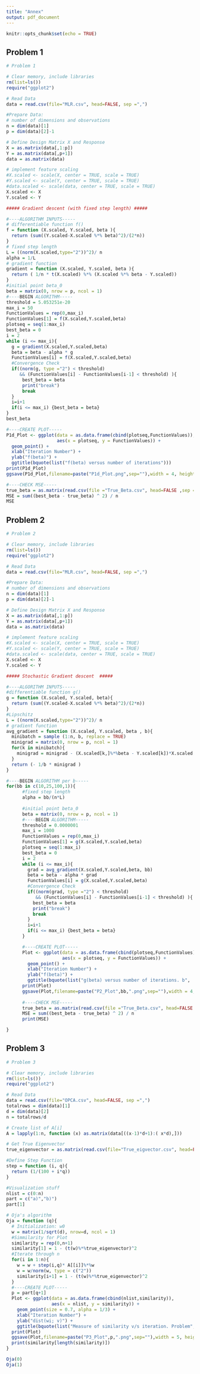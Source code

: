 ```yaml
---
title: "Annex"
output: pdf_document
---
```


```r
knitr::opts_chunk$set(echo = TRUE)
```

## Problem 1

```r
# Problem 1

# Clear memory, include libraries
rm(list=ls())
require("ggplot2")

# Read Data
data = read.csv(file="MLR.csv", head=FALSE, sep =",")

#Prepare Data:
# number of dimensions and observations
n = dim(data)[1]
p = dim(data)[2]-1

# Define Design Matrix X and Response
X = as.matrix(data[,1:p])
Y = as.matrix(data[,p+1])
data = as.matrix(data)

# implement feature scaling
#X.scaled <- scale(X, center = TRUE, scale = TRUE)
#Y.scaled <- scale(Y, center = TRUE, scale = TRUE)
#data.scaled <- scale(data, center = TRUE, scale = TRUE)
X.scaled <- X
Y.scaled <- Y

##### Gradient descent (with fixed step length) ##### 

#----ALGORITHM INPUTS----- 
# differentiable function f()
f = function (X.scaled, Y.scaled, beta ){
  return (sum((Y.scaled-X.scaled %*% beta)^2)/(2*n))
}
# fixed step length
L = ((norm(X.scaled,type="2"))^2)/ n
alpha = 1/L
# gradient function
gradient = function (X.scaled, Y.scaled, beta ){
  return ( 1/n * t(X.scaled) %*% (X.scaled %*% beta - Y.scaled))
}
#initial point beta_0
beta = matrix(0, nrow = p, ncol = 1)
#----BEGIN ALGORITHM-----
threshold = 5.053251e-20
max_i = 50
FunctionValues = rep(0,max_i)
FunctionValues[1] = f(X.scaled,Y.scaled,beta)
plotseq = seq(1:max_i)
best_beta = 0
i = 2
while (i <= max_i){
  g = gradient(X.scaled,Y.scaled,beta)
  beta = beta - alpha * g
  FunctionValues[i] = f(X.scaled,Y.scaled,beta)
  #Convergence Check
  if((norm(g, type ="2") < threshold) 
     && (FunctionValues[i] - FunctionValues[i-1] < threshold) ){
      best_beta = beta
      print("break")
      break 
  }
  i=i+1
  if(i <= max_i) {best_beta = beta}
}
best_beta

#----CREATE PLOT-----
P1d_Plot <- ggplot(data = as.data.frame(cbind(plotseq,FunctionValues)), 
                   aes(x = plotseq, y = FunctionValues)) + 
  geom_point() + 
  xlab("Iteration Number") + 
  ylab("f(beta)") + 
  ggtitle(bquote(list("f(beta) versus number of iterations")))
print(P1d_Plot)
ggsave(P1d_Plot,filename=paste("P1d_Plot.png",sep=""),width = 4, height = 2)

#----CHECK MSE-----
true_beta = as.matrix(read.csv(file ="True_Beta.csv", head=FALSE ,sep =","))
MSE = sum((best_beta - true_beta) ^ 2) / n
MSE
```

\pagebreak

## Problem 2

```r
# Problem 2

# Clear memory, include libraries
rm(list=ls())
require("ggplot2")

# Read Data
data = read.csv(file="MLR.csv", head=FALSE, sep =",")

#Prepare Data:
# number of dimensions and observations
n = dim(data)[1]
p = dim(data)[2]-1

# Define Design Matrix X and Response
X = as.matrix(data[,1:p])
Y = as.matrix(data[,p+1])
data = as.matrix(data)

# implement feature scaling
#X.scaled <- scale(X, center = TRUE, scale = TRUE)
#Y.scaled <- scale(Y, center = TRUE, scale = TRUE)
#data.scaled <- scale(data, center = TRUE, scale = TRUE)
X.scaled <- X
Y.scaled <- Y

##### Stochastic Gradient descent  ##### 

#----ALGORITHM INPUTS----- 
#differentiable function g()
g = function (X.scaled, Y.scaled, beta){
  return (sum((Y.scaled-X.scaled %*% beta)^2)/(2*n))
}
#Lipschitz
L = ((norm(X.scaled,type="2"))^2)/ n
# gradient function
avg_gradient = function (X.scaled, Y.scaled, beta , b){
  minibatch = sample (1:n, b, replace = TRUE)
  minigrad = matrix(0, nrow = p, ncol = 1)
  for(k in minibatch){
    minigrad = minigrad - (X.scaled[k,]%*%beta - Y.scaled[k])*X.scaled[k,]
  }
  return (- 1/b * minigrad )
}

#----BEGIN ALGORITHM per b-----
for(bb in c(10,25,100,1)){
      #fixed step length
      alpha = bb/(n*L)
      
      #initial point beta_0
      beta = matrix(0, nrow = p, ncol = 1)
      #----BEGIN ALGORITHM-----
      threshold = 0.0000001
      max_i = 1000
      FunctionValues = rep(0,max_i)
      FunctionValues[1] = g(X.scaled,Y.scaled,beta)
      plotseq = seq(1:max_i)
      best_beta = 0
      i = 2
      while (i <= max_i){
        grad = avg_gradient(X.scaled,Y.scaled,beta, bb)
        beta = beta - alpha * grad
        FunctionValues[i] = g(X.scaled,Y.scaled,beta)
        #Convergence Check
        if((norm(grad, type ="2") < threshold) 
           && (FunctionValues[i] - FunctionValues[i-1] < threshold) ){
          best_beta = beta
          print("break")
          break 
        }
        i=i+1
        if(i <= max_i) {best_beta = beta}
      }

      #----CREATE PLOT-----
      Plot <- ggplot(data = as.data.frame(cbind(plotseq,FunctionValues)), 
                     aes(x = plotseq, y = FunctionValues)) + 
        geom_point() + 
        xlab("Iteration Number") + 
        ylab("f(beta)") + 
        ggtitle(bquote(list("g(beta) versus number of iterations. b", .(bb))))
      print(Plot)
      ggsave(Plot,filename=paste("P2_Plot",bb,".png",sep=""),width = 4, height = 2)
      
      #----CHECK MSE-----
      true_beta = as.matrix(read.csv(file ="True_Beta.csv", head=FALSE ,sep =","))
      MSE = sum((best_beta - true_beta) ^ 2) / n
      print(MSE)

}
```

\pagebreak

## Problem 3

```r
# Problem 3

# Clear memory, include libraries
rm(list=ls())
require("ggplot2")

# Read Data
data = read.csv(file="OPCA.csv", head=FALSE, sep =",")
totalrows = dim(data)[1]
d = dim(data)[2]
n = totalrows/d

# Create list of A[i]
A = lapply(1:n, function (x) as.matrix(data[((x-1)*d+1):( x*d),]))

# Get True Eigenvector
true_eigenvector = as.matrix(read.csv(file="True_eigvector.csv", head=FALSE, sep =","))

#Define Step Function
step = function (i, q){
  return (1/(100 + i*q))
}

#Visualization stuff
nlist = c(0:n)
part = c("a)","b)")
part[1]

# Oja's algorithm
Oja = function (q){
  # Initialization: w0
  w = matrix(1/sqrt(d), nrow=d, ncol = 1)
  #Simmilarity for Plot
  similarity = rep(0,n+1)
  similarity[1] = 1 - (t(w)%*%true_eigenvector)^2
  #Iterate through n
  for(i in 1:n){
    w = w + step(i,q)* A[[i]]%*%w
    w = w/norm(w, type = c("2"))
    similarity[i+1] = 1 - (t(w)%*%true_eigenvector)^2
  }
  #----CREATE PLOT-----
  p = part[q+1]
  Plot <- ggplot(data = as.data.frame(cbind(nlist,similarity)), 
                 aes(x = nlist, y = similarity)) + 
    geom_point(size = 0.7, alpha = 1/3) + 
    xlab("Iteration Number") + 
    ylab("dist(wi; v)") + 
    ggtitle(bquote(list("Measure of similarity v/s iteration. Problem", .(p))))
  print(Plot)
  ggsave(Plot,filename=paste("P3_Plot",p,".png",sep=""),width = 5, height = 2.5)
  print(similarity[length(similarity)])
}

Oja(0)
Oja(1)
```